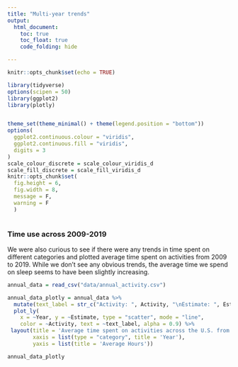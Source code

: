```yaml
---
title: "Multi-year trends"
output: 
  html_document:
    toc: true
    toc_float: true
    code_folding: hide

---
```


```r
knitr::opts_chunk$set(echo = TRUE)

library(tidyverse)
options(scipen = 50)
library(ggplot2)
library(plotly)


theme_set(theme_minimal() + theme(legend.position = "bottom"))
options(
  ggplot2.continuous.colour = "viridis",
  ggplot2.continuous.fill = "viridis",
  digits = 3
)
scale_colour_discrete = scale_colour_viridis_d
scale_fill_discrete = scale_fill_viridis_d 
knitr::opts_chunk$set(
  fig.height = 6,
  fig.width = 8,
  message = F,
  warning = F 
  )



```
<p/>
<p/>
### Time use across 2009-2019

We were also curious to see if there were any trends in time spent on different categories and plotted average time spent on activities from 2009 to 2019. While we don't see any obvious trends, the average time we spend on sleep seems to have been slightly increasing. 

```r

annual_data = read_csv("data/annual_activity.csv") 

annual_data_plotly = annual_data %>% 
  mutate(text_label = str_c("Activity: ", Activity, "\nEstimate: ", Estimate, "\nYear: ", Year)) %>%
  plot_ly(
    x = ~Year, y = ~Estimate, type = "scatter", mode = "line",
    color = ~Activity, text = ~text_label, alpha = 0.9) %>%
 layout(title = 'Average time spent on activities across the U.S. from 2009-2019', 
        xaxis = list(type = "category", title = 'Year'), 
        yaxis = list(title = 'Average Hours'))


```

```r
annual_data_plotly
```




